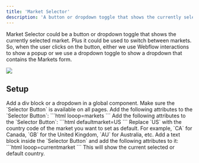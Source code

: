 ```yaml
---
title: 'Market Selector'
description: 'A button or dropdown toggle that shows the currently selected market.'
---
```


Market Selector could be a button or dropdown toggle that shows the currently selected market. Plus it could be used to switch between markets. So, when the user clicks on the button, either we use Webflow interactions to show a popup or we use a dropdown toggle to show a dropdown that contains the Markets form.

<Frame>
<img src="/images/marketselect.svg" />
</Frame>

## Setup
<Steps>
<Step title="Selector Button">
    Add a div block or a dropdown in a global component. Make sure the `Selector Button` is available on all pages.
</Step>
<Step title="Selector - Attributes">
    Add the following attributes to the `Selector Button`:
    ```html
    looop=markets
    ```
</Step>
<Step title="Selector - Default Market">
    Add the following attributes to the `Selector Button`:
    ```html
    defaultmarket=US
    ```
    <Note>
    Replace `US` with the country code of the market you want to set as default. For example, `CA` for Canada, `GB` for the United Kingdom, `AU` for Australia, etc.
    </Note>
</Step>
<Step title="Selector - Selected Market">
    Add a text block inside the `Selector Button` and add the following attributes to it:
    ```html
    looop=currentmarket
    ```
    This will show the current selected or default country.
</Step>
</Steps>